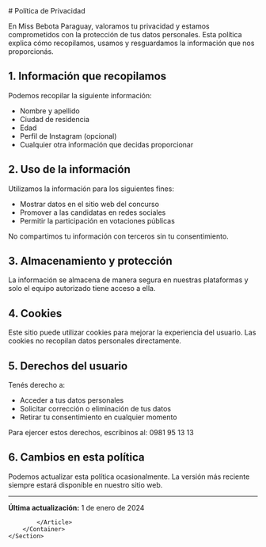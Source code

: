
<Layout title="Privacy Policy" description="Our privacy policy.">
    <Section>
        <Container>
            <Article contain>
                # Política de Privacidad

En Miss Bebota Paraguay, valoramos tu privacidad y estamos comprometidos con la protección de tus datos personales. Esta política explica cómo recopilamos, usamos y resguardamos la información que nos proporcionás.

## 1. Información que recopilamos

Podemos recopilar la siguiente información:

- Nombre y apellido
- Ciudad de residencia
- Edad
- Perfil de Instagram (opcional)
- Cualquier otra información que decidas proporcionar

## 2. Uso de la información

Utilizamos la información para los siguientes fines:

- Mostrar datos en el sitio web del concurso
- Promover a las candidatas en redes sociales
- Permitir la participación en votaciones públicas

No compartimos tu información con terceros sin tu consentimiento.

## 3. Almacenamiento y protección

La información se almacena de manera segura en nuestras plataformas y solo el equipo autorizado tiene acceso a ella.

## 4. Cookies

Este sitio puede utilizar cookies para mejorar la experiencia del usuario. Las cookies no recopilan datos personales directamente.

## 5. Derechos del usuario

Tenés derecho a:

- Acceder a tus datos personales
- Solicitar corrección o eliminación de tus datos
- Retirar tu consentimiento en cualquier momento

Para ejercer estos derechos, escribinos al: 0981 95 13 13

## 6. Cambios en esta política

Podemos actualizar esta política ocasionalmente. La versión más reciente siempre estará disponible en nuestro sitio web.

---

**Última actualización:** 1 de enero de 2024

            </Article>
        </Container>
    </Section>

</Layout>
